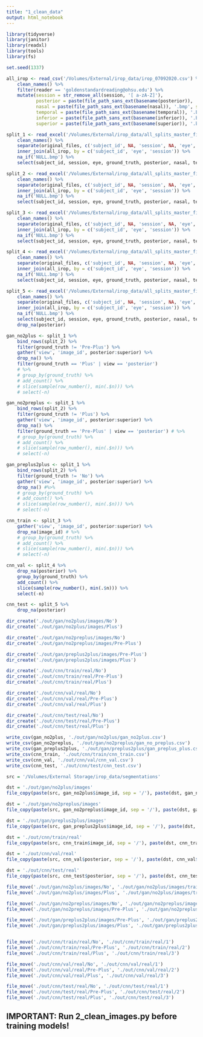 ```yaml
---
title: "1_clean_data"
output: html_notebook
---
```




```r
library(tidyverse)
library(janitor)
library(readxl)
library(tools)
library(fs)
```



```r
set.seed(1337)
```



```r
all_irop <- read_csv('/Volumes/External/irop_data/irop_07092020.csv') %>%
    clean_names() %>%
    filter(reader == 'goldenstandardreading@ohsu.edu') %>%
    mutate(session = str_remove_all(session, '[ a-zA-Z]'),
           posterior = paste(file_path_sans_ext(basename(posterior)), '.bmp', sep = ''),
           nasal = paste(file_path_sans_ext(basename(nasal)), '.bmp', sep = ''),
           temporal = paste(file_path_sans_ext(basename(temporal)), '.bmp', sep = ''),
           inferior = paste(file_path_sans_ext(basename(inferior)), '.bmp', sep = ''),
           superior = paste(file_path_sans_ext(basename(superior)), '.bmp', sep = ''))

split_1 <- read_excel('/Volumes/External/irop_data/all_splits_master_file.xlsx', sheet = 1) %>%
    clean_names() %>%
    separate(original_files, c('subject_id', NA, 'session', NA, 'eye', NA), sep = '_') %>%
    inner_join(all_irop, by = c('subject_id', 'eye', 'session')) %>%
    na_if('NULL.bmp') %>%
    select(subject_id, session, eye, ground_truth, posterior, nasal, temporal, inferior, superior)

split_2 <- read_excel('/Volumes/External/irop_data/all_splits_master_file.xlsx', sheet = 2) %>%
    clean_names() %>%
    separate(original_files, c('subject_id', NA, 'session', NA, 'eye', NA), sep = '_') %>%
    inner_join(all_irop, by = c('subject_id', 'eye', 'session')) %>%
    na_if('NULL.bmp') %>%
    select(subject_id, session, eye, ground_truth, posterior, nasal, temporal, inferior, superior)

split_3 <- read_excel('/Volumes/External/irop_data/all_splits_master_file.xlsx', sheet = 3) %>%
    clean_names() %>%
    separate(original_files, c('subject_id', NA, 'session', NA, 'eye', NA), sep = '_') %>%
    inner_join(all_irop, by = c('subject_id', 'eye', 'session')) %>%
    na_if('NULL.bmp') %>%
    select(subject_id, session, eye, ground_truth, posterior, nasal, temporal, inferior, superior)

split_4 <- read_excel('/Volumes/External/irop_data/all_splits_master_file.xlsx', sheet = 4) %>%
    clean_names() %>%
    separate(original_files, c('subject_id', NA, 'session', NA, 'eye', NA), sep = '_') %>%
    inner_join(all_irop, by = c('subject_id', 'eye', 'session')) %>%
    na_if('NULL.bmp') %>%
    select(subject_id, session, eye, ground_truth, posterior, nasal, temporal, inferior, superior)

split_5 <- read_excel('/Volumes/External/irop_data/all_splits_master_file.xlsx', sheet = 5) %>%
    clean_names() %>%
    separate(original_files, c('subject_id', NA, 'session', NA, 'eye', NA), sep = '_') %>%
    inner_join(all_irop, by = c('subject_id', 'eye', 'session')) %>%
    na_if('NULL.bmp') %>%
    select(subject_id, session, eye, ground_truth, posterior, nasal, temporal, inferior, superior) %>%
    drop_na(posterior)
```


```r
gan_no2plus <- split_1 %>%
    bind_rows(split_2) %>%
    filter(ground_truth != 'Pre-Plus') %>%
    gather('view', 'image_id', posterior:superior) %>%
    drop_na() %>%
    filter(ground_truth == 'Plus' | view == 'posterior')
    # %>%
    # group_by(ground_truth) %>%
    # add_count() %>%
    # slice(sample(row_number(), min(.$n))) %>%
    # select(-n)

gan_no2preplus <- split_1 %>%
    bind_rows(split_2) %>%
    filter(ground_truth != 'Plus') %>%
    gather('view', 'image_id', posterior:superior) %>%
    drop_na() %>%
    filter(ground_truth == 'Pre-Plus' | view == 'posterior') # %>%
    # group_by(ground_truth) %>%
    # add_count() %>%
    # slice(sample(row_number(), min(.$n))) %>%
    # select(-n)

gan_preplus2plus <- split_1 %>%
    bind_rows(split_2) %>%
    filter(ground_truth != 'No') %>%
    gather('view', 'image_id', posterior:superior) %>%
    drop_na() #%>%
    # group_by(ground_truth) %>%
    # add_count() %>%
    # slice(sample(row_number(), min(.$n))) %>%
    # select(-n)

cnn_train <- split_3 %>%
    gather('view', 'image_id', posterior:superior) %>%
    drop_na(image_id) # %>%
    # group_by(ground_truth) %>%
    # add_count() %>%
    # slice(sample(row_number(), min(.$n))) %>%
    # select(-n)

cnn_val <- split_4 %>%
    drop_na(posterior) %>%
    group_by(ground_truth) %>%
    add_count() %>%
    slice(sample(row_number(), min(.$n))) %>%
    select(-n)

cnn_test <- split_5 %>%
    drop_na(posterior)
```


```r
dir_create('./out/gan/no2plus/images/No')
dir_create('./out/gan/no2plus/images/Plus')

dir_create('./out/gan/no2preplus/images/No')
dir_create('./out/gan/no2preplus/images/Pre-Plus')

dir_create('./out/gan/preplus2plus/images/Pre-Plus')
dir_create('./out/gan/preplus2plus/images/Plus')

dir_create('./out/cnn/train/real/No')
dir_create('./out/cnn/train/real/Pre-Plus')
dir_create('./out/cnn/train/real/Plus')

dir_create('./out/cnn/val/real/No')
dir_create('./out/cnn/val/real/Pre-Plus')
dir_create('./out/cnn/val/real/Plus')

dir_create('./out/cnn/test/real/No')
dir_create('./out/cnn/test/real/Pre-Plus')
dir_create('./out/cnn/test/real/Plus')
```


```r
write_csv(gan_no2plus, './out/gan/no2plus/gan_no2plus.csv')
write_csv(gan_no2preplus, './out/gan/no2preplus/gan_no_preplus.csv')
write_csv(gan_preplus2plus, './out/gan/preplus2plus/gan_preplus_plus.csv')
write_csv(cnn_train, './out/cnn/train/cnn_train.csv')
write_csv(cnn_val, './out/cnn/val/cnn_val.csv')
write_csv(cnn_test, './out/cnn/test/cnn_test.csv')
```


```r
src = '/Volumes/External Storage/irop_data/segmentations'

dst = './out/gan/no2plus/images'
file_copy(paste(src, gan_no2plus$image_id, sep = '/'), paste(dst, gan_no2plus$ground_truth, gan_no2plus$image_id, sep = '/'), overwrite = TRUE)

dst = './out/gan/no2preplus/images'
file_copy(paste(src, gan_no2preplus$image_id, sep = '/'), paste(dst, gan_no2preplus$ground_truth, gan_no2preplus$image_id, sep = '/'), overwrite = TRUE)

dst = './out/gan/preplus2plus/images'
file_copy(paste(src, gan_preplus2plus$image_id, sep = '/'), paste(dst, gan_preplus2plus$ground_truth, gan_preplus2plus$image_id, sep = '/'), overwrite = TRUE)

dst = './out/cnn/train/real'
file_copy(paste(src, cnn_train$image_id, sep = '/'), paste(dst, cnn_train$ground_truth, cnn_train$image_id, sep = '/'), overwrite = TRUE)

dst = './out/cnn/val/real'
file_copy(paste(src, cnn_val$posterior, sep = '/'), paste(dst, cnn_val$ground_truth, cnn_val$posterior, sep = '/'), overwrite = TRUE)

dst = './out/cnn/test/real'
file_copy(paste(src, cnn_test$posterior, sep = '/'), paste(dst, cnn_test$ground_truth, cnn_test$posterior, sep = '/'), overwrite = TRUE)
```



```r
file_move('./out/gan/no2plus/images/No', './out/gan/no2plus/images/trainA')
file_move('./out/gan/no2plus/images/Plus', './out/gan/no2plus/images/trainB')

file_move('./out/gan/no2preplus/images/No', './out/gan/no2preplus/images/trainA')
file_move('./out/gan/no2preplus/images/Pre-Plus', './out/gan/no2preplus/images/trainB')

file_move('./out/gan/preplus2plus/images/Pre-Plus', './out/gan/preplus2plus/images/trainA')
file_move('./out/gan/preplus2plus/images/Plus', './out/gan/preplus2plus/images/trainB')


file_move('./out/cnn/train/real/No', './out/cnn/train/real/1')
file_move('./out/cnn/train/real/Pre-Plus', './out/cnn/train/real/2')
file_move('./out/cnn/train/real/Plus', './out/cnn/train/real/3')

file_move('./out/cnn/val/real/No', './out/cnn/val/real/1')
file_move('./out/cnn/val/real/Pre-Plus', './out/cnn/val/real/2')
file_move('./out/cnn/val/real/Plus', './out/cnn/val/real/3')

file_move('./out/cnn/test/real/No', './out/cnn/test/real/1')
file_move('./out/cnn/test/real/Pre-Plus', './out/cnn/test/real/2')
file_move('./out/cnn/test/real/Plus', './out/cnn/test/real/3')
```


## IMPORTANT: Run 2_clean_images.py before training models!

